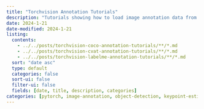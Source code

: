 ```yaml
---
title: "Torchvision Annotation Tutorials"
description: "Tutorials showing how to load image annotation data from various formats and use it with torchvision." 
date: 2024-1-21
date-modified: 2024-1-21
listing:
  contents: 
    - ../../posts/torchvision-coco-annotation-tutorials/**/*.md
    - ../../posts/torchvision-cvat-annotation-tutorials/**/*.md
    - ../../posts/torchvision-labelme-annotation-tutorials/**/*.md
  sort: "date asc"
  type: default
  categories: false
  sort-ui: false
  filter-ui: false
  fields: [date, title, description, categories]
categories: [pytorch, image-annotation, object-detection, keypoint-estimation, instance-segmentation]
---
```

